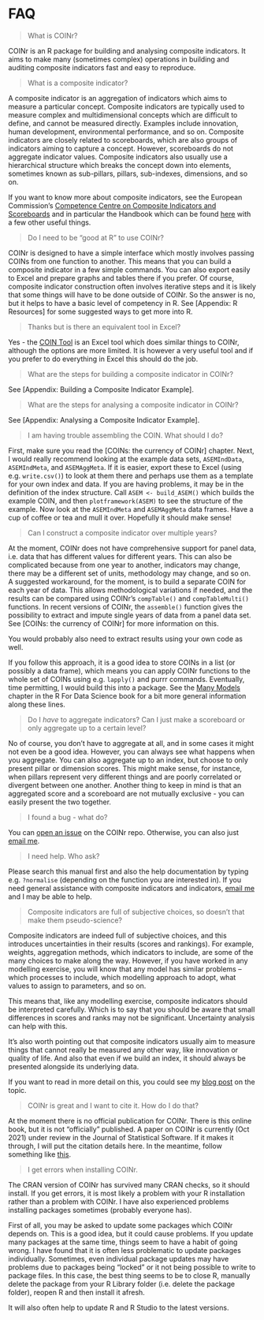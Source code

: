 # FAQ

> What is COINr?

COINr is an R package for building and analysing composite indicators. It aims to make many (sometimes complex) operations in building and auditing composite indicators fast and easy to reproduce.

> What is a composite indicator?

A composite indicator is an aggregation of indicators which aims to measure a particular concept. Composite indicators are typically used to measure complex and multidimensional concepts which are difficult to define, and cannot be measured directly. Examples include innovation, human development, environmental performance, and so on. Composite indicators are closely related to scoreboards, which are also groups of indicators aiming to capture a concept. However, scoreboards do not aggregate indicator values. Composite indicators also usually use a hierarchical structure which breaks the concept down into elements, sometimes known as sub-pillars, pillars, sub-indexes, dimensions, and so on.

If you want to know more about composite indicators, see the European Commission's [Competence Centre on Composite Indicators and Scoreboards](https://knowledge4policy.ec.europa.eu/composite-indicators/about_en) and in particular the Handbook which can be found [here](https://knowledge4policy.ec.europa.eu/composite-indicators/toolkit_en) with a few other useful things.

> Do I need to be "good at R" to use COINr?

COINr is designed to have a simple interface which mostly involves passing COINs from one function to another. This means that you can build a composite indicator in a few simple commands. You can also export easily to Excel and prepare graphs and tables there if you prefer. Of course, composite indicator construction often involves iterative steps and it is likely that some things will have to be done outside of COINr. So the answer is no, but it helps to have a basic level of competency in R. See [Appendix: R Resources] for some suggested ways to get more into R.

> Thanks but is there an equivalent tool in Excel?

Yes - the [COIN Tool](https://knowledge4policy.ec.europa.eu/composite-indicators/coin-tool_en) is an Excel tool which does similar things to COINr, although the options are more limited. It is however a very useful tool and if you prefer to do everything in Excel this should do the job.

> What are the steps for building a composite indicator in COINr?

See [Appendix: Building a Composite Indicator Example].

> What are the steps for analysing a composite indicator in COINr?

See [Appendix: Analysing a Composite Indicator Example].

> I am having trouble assembling the COIN. What should I do?

First, make sure you read the [COINs: the currency of COINr] chapter. Next, I would really recommend looking at the example data sets, `ASEMIndData`, `ASEMIndMeta`, and `ASEMAggMeta`. If it is easier, export these to Excel (using e.g. `write.csv()`) to look at them there and perhaps use them as a template for your own index and data. If you are having problems, it may be in the definition of the index structure. Call `ASEM <- build_ASEM()` which builds the example COIN, and then `plotframework(ASEM)` to see the structure of the example. Now look at the `ASEMIndMeta` and `ASEMAggMeta` data frames. Have a cup of coffee or tea and mull it over. Hopefully it should make sense!

> Can I construct a composite indicator over multiple years?

At the moment, COINr does not have comprehensive support for panel data, i.e. data that has different values for different years. This can also be complicated because from one year to another, indicators may change, there may be a different set of units, methodology may change, and so on. A suggested workaround, for the moment, is to build a separate COIN for each year of data. This allows methodological variations if needed, and the results can be compared using COINr's `compTable()` and `compTableMulti()` functions. In recent versions of COINr, the `assemble()` function gives the possibility to extract and impute single years of data from a panel data set. See [COINs: the currency of COINr] for more information on this.

You would probably also need to extract results using your own code as well.

If you follow this approach, it is a good idea to store COINs in a list (or possibly a data frame), which means you can apply COINr functions to the whole set of COINs using e.g. `lapply()` and purrr commands. Eventually, time permitting, I would build this into a package. See the [Many Models](https://r4ds.had.co.nz/many-models.html) chapter in the R For Data Science book for a bit more general information along these lines.

> Do I *have* to aggregate indicators? Can I just make a scoreboard or only aggregate up to a certain level?

No of course, you don't have to aggregate at all, and in some cases it might not even be a good idea. However, you can always see what happens when you aggregate. You can also aggregate up to an index, but choose to only present pillar or dimension scores. This might make sense, for instance, when pillars represent very different things and are poorly correlated or divergent between one another. Another thing to keep in mind is that an aggregated score and a scoreboard are not mutually exclusive - you can easily present the two together.

> I found a bug - what do?

You can [open an issue](https://github.com/bluefoxr/COINr/issues) on the COINr repo. Otherwise, you can also just [email me](mailto:william.becker@bluefoxdata.eu).

> I need help. Who ask?

Please search this manual first and also the help documentation by typing e.g. `?normalise` (depending on the function you are interested in). If you need general assistance with composite indicators and indicators, [email me](mailto:william.becker@bluefoxdata.eu) and I may be able to help.

> Composite indicators are full of subjective choices, so doesn't that make them pseudo-science?

Composite indicators are indeed full of subjective choices, and this introduces uncertainties in their results (scores and rankings). For example, weights, aggregation methods, which indicators to include, are some of the many choices to make along the way. However, if you have worked in any modelling exercise, you will know that any model has similar problems -- which processes to include, which modelling approach to adopt, what values to assign to parameters, and so on.

This means that, like any modelling exercise, composite indicators should be interpreted carefully. Which is to say that you should be aware that small differences in scores and ranks may not be significant. Uncertainty analysis can help with this.

It's also worth pointing out that composite indicators usually aim to measure things that cannot really be measured any other way, like innovation or quality of life. And also that even if we build an index, it should always be presented alongside its underlying data.

If you want to read in more detail on this, you could see my [blog post](https://www.bluefoxdata.eu/blog/2020-11-17-whycompositeindicators/) on the topic.

> COINr is great and I want to cite it. How do I do that?

At the moment there is no official publication for COINr. There is this online book, but it is not "officially" published. A paper on COINr is currently (Oct 2021) under review in the Journal of Statistical Software. If it makes it through, I will put the citation details here. In the meantime, follow something like [this](https://www.r-bloggers.com/2018/08/how-to-cite-packages/).

> I get errors when installing COINr.

The CRAN version of COINr has survived many CRAN checks, so it should install. If you get errors, it is most likely a problem with your R installation rather than a problem with COINr. I have also experienced problems installing packages sometimes (probably everyone has).

First of all, you may be asked to update some packages which COINr depends on. This is a good idea, but it could cause problems. If you update many packages at the same time, things seem to have a habit of going wrong. I have found that it is often less problematic to update packages individually. Sometimes, even individual package updates may have problems due to packages being "locked" or it not being possible to write to package files. In this case, the best thing seems to be to close R, manually delete the package from your R Library folder (i.e. delete the package folder), reopen R and then install it afresh.

It will also often help to update R and R Studio to the latest versions.
